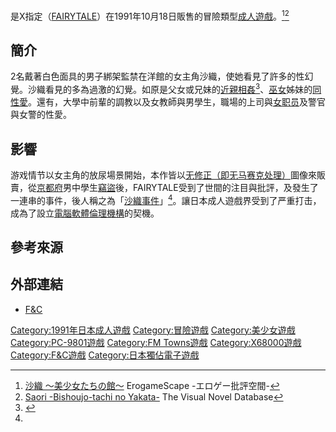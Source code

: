 {{Infobox animanga/Headerofja
|標題= 沙織 -美少女們的貴府-
|日文名稱= 沙織 -美少女達の館-
|英文名稱= Saori: The House of Beautiful Girls
|假名= さおり びしょうじょたちのやかた
|羅馬字= Saori: Bishōjo tachi no Yakata
|類型= 凌辱
}}
{{Infobox animanga/Game
|標題 = 沙織 -美少女們的貴府-
|類型 = [[冒險遊戲|冒險遊戲]]
|使用平台 = [[PC-98|PC-9801VM以後]]<br />[[FM_Towns|FM Towns]]<br />[[X68000|X68000]] 
|代理商 = X指定（[[FAIRYTALE|FAIRYTALE]]）
|遊戲人數 = 1
|發售日 = 1991年10月18日
|對象年齡 = 18禁
|結局數 =
}}
{{Infobox animanga/Footerofja}}
{{nihongo|《'''沙織 -美少女們的貴府-'''》|沙織 -美少女達の館-}}是X指定（[[FAIRYTALE|FAIRYTALE]]）在1991年10月18日販售的冒險類型[[日本成人遊戲|成人遊戲]]。<ref>[http://erogamescape.dyndns.org/~ap2/ero/toukei_kaiseki/game.php?game=13322 沙織 ～美少女たちの館～] {{Wayback|url=http://erogamescape.dyndns.org/~ap2/ero/toukei_kaiseki/game.php?game=13322 |date=20160425223841 }}ErogameScape -エロゲー批評空間-{{ja}}</ref><ref>[https://vndb.org/v9070 Saori -Bishoujo-tachi no Yakata-] {{Wayback|url=https://vndb.org/v9070 |date=20161208221054 }}The Visual Novel Database{{en}}</ref>

== 簡介 ==
2名戴著白色面具的男子綁架監禁在洋館的女主角沙織，使她看見了許多的性幻覺。沙織看見的多為過激的幻覺。如原是父女或兄妹的[[近親性交|近親相姦]]<ref name="Rated M">{{cite book|last1=Wysocki|first1=Matthew|last2=Lauteria|first2=Evan W.|url=https://books.google.com/books?id=l-11CgAAQBAJ&pg=PA33|title=Rated M for Mature: Sex and Sexuality in Video Games|publisher=Bloomsbury Publishing USA|date=2015-10-22|isbn=9781628925760|page=33|access-date=2021-08-16|archive-date=2021-09-05|archive-url=https://web.archive.org/web/20210905041313/https://books.google.com/books?id=l-11CgAAQBAJ&pg=PA33|dead-url=no}}</ref>、[[巫女|巫女]]姊妹的[[女同性戀|同性愛]]。還有，大學中前輩的調教以及女教師與男學生，職場的上司與[[办公室女职员|女职员]]及警官與女警的性愛。

== 影響 ==
{{main|沙織事件}}
游戏情节以女主角的放尿場景開始，本作皆以[[無碼|无修正（即无马赛克处理）]]圖像來販賣，從[[京都府|京都府]]男中學生[[店舖盜竊|竊盜]]後，FAIRYTALE受到了世間的注目與批評，及發生了一連串的事件，後人稱之為「[[沙織事件|沙織事件]]」<ref name="Rated M"/>。讓日本成人遊戲界受到了严重打击，成為了設立[[電腦軟體倫理機構|電腦軟體倫理機構]]的契機。

== 參考來源 ==
{{reflist}}

== 外部連結 ==
* [http://fandc.co.jp/ F&C] {{Wayback|url=http://fandc.co.jp/ |date=20090917063905 }}{{ja icon}}

{{F&C}}

{{DEFAULTSORT:Saori Bishoujo tachi no Yakata}}
[[Category:1991年日本成人遊戲|Category:1991年日本成人遊戲]]
[[Category:冒險遊戲|Category:冒險遊戲]]
[[Category:美少女遊戲|Category:美少女遊戲]]
[[Category:PC-9801遊戲|Category:PC-9801遊戲]]
[[Category:FM_Towns遊戲|Category:FM Towns遊戲]]
[[Category:X68000遊戲|Category:X68000遊戲]]
[[Category:F&C遊戲|Category:F&C遊戲]]
[[Category:日本獨佔電子遊戲|Category:日本獨佔電子遊戲]]